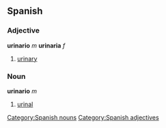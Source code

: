 == Spanish ==
=== Adjective ===
'''urinario''' ''m'' '''urinaria''' ''f''
# [[urinary]]

=== Noun ===
'''urinario''' ''m''
# [[urinal]]

[[Category:Spanish nouns]]
[[Category:Spanish adjectives]]